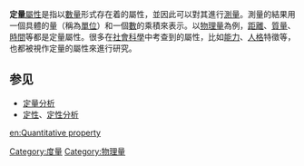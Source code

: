 '''定量'''[[屬性|屬性]]是指以[[數量|數量]]形式存在着的屬性，並因此可以對其進行[[測量|測量]]。測量的結果用一個具體的量（稱為[[單位|單位]]）和一個[[數|數]]的乘積來表示。以[[物理量|物理量]]為例，[[距離|距離]]、[[質量|質量]]、[[時間|時間]]等都是定量屬性。很多在[[社會科學|社會科學]]中考查到的屬性，比如[[能力|能力]]、[[人格|人格]]特徵等，也都被視作定量的屬性來進行研究。

==参见==
*[[定量分析|定量分析]]
*[[定性|定性]]、[[定性分析|定性分析]]

[[Category:度量|Category:度量]]
[[Category:物理量|Category:物理量]]

[[en:Quantitative_property|en:Quantitative property]]